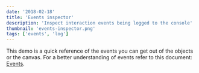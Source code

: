 ```yaml
---
date: '2018-02-18'
title: 'Events inspector'
description: 'Inspect interaction events being logged to the console'
thumbnail: 'events-inspector.png'
tags: ['events', 'log']
---
```



This demo is a quick reference of the events you can get out of the objects or the canvas.
For a better understanding of events refer to this document: [Events](/docs/events).

<EventInspectorUI client:idle />

